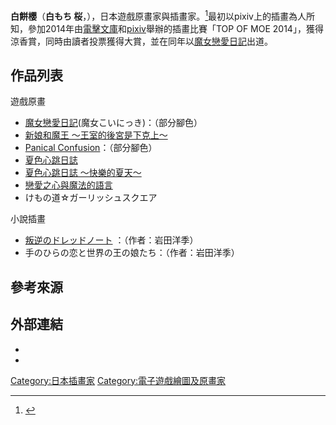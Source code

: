 {{Infobox 漫畫家
|姓名 = 白餅櫻
|畫像 = 
|畫像尺寸 = 
|附註 = 
|本名 = 
|日語原文 = 白もち 桜（しろもち さくら）
|羅馬字 = siromoti sakura
|出生日期 = 
|出生地點 = 
|逝世日期 = 
|逝世地點 = 
|國籍 = {{JPN}}
|職業 = [[插畫家|插畫家]]<br />遊戲原畫家
|活躍時期 = 
|類型 = 
|代表作 = [[夏色心跳日誌|夏色心跳日誌]]
|獎項 = 
|簽名 = 
|官方網站 = 
}}
'''白餅櫻'''（'''白もち 桜'''，{{bd||11月25日|||}}），日本遊戲原畫家與插畫家。<ref>{{cite web|title=【新春特別企画】[ザ・クリエイターズ ナウ]白もち桜氏インタビュー！|url=http://www.tgsmart.jp/article.aspx?a=4351|website=TG Smart|language=ja|date=2015-01-05|access-date=2018-05-15|archive-date=2018-05-15|archive-url=https://web.archive.org/web/20180515184954/http://www.tgsmart.jp/article.aspx?a=4351|dead-url=no}}</ref>最初以pixiv上的插畫為人所知，參加2014年由[[電擊文庫|電擊文庫]]和[[pixiv|pixiv]]舉辦的插畫比賽「TOP OF MOE 2014」，獲得涼香賞，同時由讀者投票獲得大賞，並在同年以[[魔女戀愛日記|魔女戀愛日記]]出道。

== 作品列表 ==
遊戲原畫
* [[魔女戀愛日記|魔女戀愛日記]](魔女こいにっき)：（部分腳色）
* [[新娘和魔王_～王室的後宮是下克上～|新娘和魔王 ～王室的後宮是下克上～]]
* [[Panical_Confusion|Panical Confusion]]：（部分腳色）
* [[夏色心跳日誌|夏色心跳日誌]]
* [[夏色心跳日誌|夏色心跳日誌 ～快樂的夏天～]]
* [[戀愛之心與魔法的語言|戀愛之心與魔法的語言]]
* けもの道☆ガーリッシュスクエア

小說插畫
* [[叛逆のドレッドノート|叛逆のドレッドノート]] ：（作者：岩田洋季）
* 手のひらの恋と世界の王の娘たち：（作者：岩田洋季）

== 參考來源 ==
{{reflist}}

== 外部連結 ==
* {{Twitter|sakura_siromoti|白もち 桜(@sakura_siromoti)}}
* {{pixiv|6837882|白もち 桜}}

[[Category:日本插畫家|Category:日本插畫家]]
[[Category:電子遊戲繪圖及原畫家|Category:電子遊戲繪圖及原畫家]]
